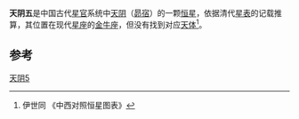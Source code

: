 {{Starbox short |
| name=天阴五
| epoch=[[J2000.0|J2000.0]]
| constell=[[金牛座|金牛座]]
| 星官= [[天阴_(星官)|天阴]] （[[昴宿|昴宿]]）
| ra= 03<sup>h</sup> 28.1<sup>m</sup>
| dec=+22° 01′  <ref name="yis" />
| spectral= 
| appmag_v= 6 <ref name="yix">《[[仪象考成|仪象考成]]》</ref>
| dist_ly=  ?
| dist_pc= ?
| names=  
}}
'''天阴五'''是中国古代[[星官|星官]]系统中[[天阴_(星官)|天阴]]（[[昴宿|昴宿]]）的一颗[[恒星|恒星]]，依据清代[[星表|星表]]的记载推算，其位置在现代[[星座|星座]]的[[金牛座|金牛座]]，但没有找到对应[[天体|天体]]<ref name="yis">伊世同 《中西对照恒星图表》</ref>。

==参考==
{{reflist}}
{{星官|天阴|5|6}}

[[分类:天阴_(星官)|天阴5]]